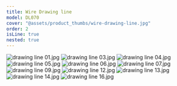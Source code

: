 ```yaml
---
title: Wire Drawing line
model: DL070
cover: "@assets/product_thumbs/wire-drawing-line.jpg"
order: 2
isLine: true
nested: true
---
```


<ProductTabs />

![drawing line 01.jpg](@assets/article_images/wire-drawing-line/drawing-line-01.jpg)
![drawing line 03.jpg](@assets/article_images/wire-drawing-line/drawing-line-03.jpg)
![drawing line 04.jpg](@assets/article_images/wire-drawing-line/drawing-line-04.jpg)
![drawing line 05.jpg](@assets/article_images/wire-drawing-line/drawing-line-05.jpg)
![drawing line 06.jpg](@assets/article_images/wire-drawing-line/drawing-line-06.jpg)
![drawing line 07.jpg](@assets/article_images/wire-drawing-line/drawing-line-07.jpg)
![drawing line 09.jpg](@assets/article_images/wire-drawing-line/drawing-line-09.jpg)
![drawing line 12.jpg](@assets/article_images/wire-drawing-line/drawing-line-12.jpg)
![drawing line 13.jpg](@assets/article_images/wire-drawing-line/drawing-line-13.jpg)
![drawing line 14.jpg](@assets/article_images/wire-drawing-line/drawing-line-14.jpg)
![drawing line 16.jpg](@assets/article_images/wire-drawing-line/drawing-line-16.jpg)
